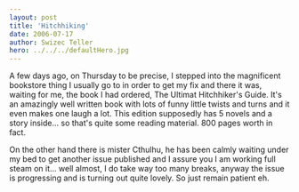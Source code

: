 ```yaml
---
layout: post
title: 'Hitchhiking'
date: 2006-07-17
author: Swizec Teller
hero: ../../../defaultHero.jpg
---
```

A few days ago, on Thursday to be precise, I stepped into the magnificent bookstore thing I usually go to in order to get my fix and there it was, waiting for me, the book I had ordered, The Ultimat Hitchhiker's Guide. It's an amazingly well written book with lots of funny little twists and turns and it even makes one laugh a lot. This edition supposedly has 5 novels and a story inside... so that's quite some reading material. 800 pages worth in fact.  
  
On the other hand there is mister Cthulhu, he has been calmly waiting under my bed to get another issue published and I assure you I am working full steam on it... well almost, I do take way too many breaks, anyway the issue is progressing and is turning out quite lovely. So just remain patient eh.